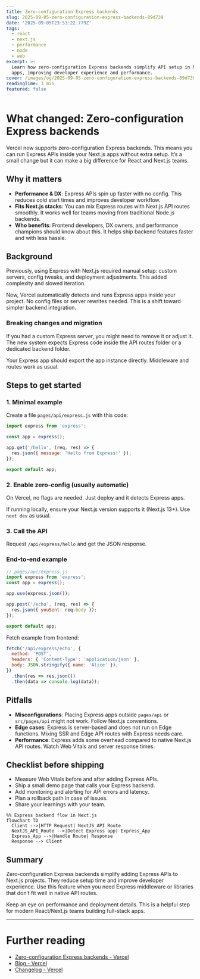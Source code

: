 ```yaml
---
title: Zero-configuration Express backends
slug: 2025-09-05-zero-configuration-express-backends-89d739
date: '2025-09-05T23:53:22.779Z'
tags:
  - react
  - next.js
  - performance
  - node
  - web
excerpt: >-
  Learn how zero-configuration Express backends simplify API setup in Next.js
  apps, improving developer experience and performance.
cover: /images/og/2025-09-05-zero-configuration-express-backends-89d739.png
readingTime: 3 min
featured: false
---
```

# What changed: Zero-configuration Express backends

Vercel now supports zero-configuration Express backends. This means you can run Express APIs inside your Next.js apps without extra setup. It’s a small change but it can make a big difference for React and Next.js teams.

## Why it matters

- **Performance & DX**: Express APIs spin up faster with no config. This reduces cold start times and improves developer workflow.
- **Fits Next.js stacks**: You can mix Express routes with Next.js API routes smoothly. It works well for teams moving from traditional Node.js backends.
- **Who benefits**: Frontend developers, DX owners, and performance champions should know about this. It helps ship backend features faster and with less hassle.

## Background

Previously, using Express with Next.js required manual setup: custom servers, config tweaks, and deployment adjustments. This added complexity and slowed iteration.

Now, Vercel automatically detects and runs Express apps inside your project. No config files or server rewrites needed. This is a shift toward simpler backend integration.

### Breaking changes and migration

If you had a custom Express server, you might need to remove it or adjust it. The new system expects Express code inside the API routes folder or a dedicated backend folder.

Your Express app should export the app instance directly. Middleware and routes work as usual.

## Steps to get started

### 1. Minimal example

Create a file `pages/api/express.js` with this code:

```js
import express from 'express';

const app = express();

app.get('/hello', (req, res) => {
  res.json({ message: 'Hello from Express!' });
});

export default app;
```

### 2. Enable zero-config (usually automatic)

On Vercel, no flags are needed. Just deploy and it detects Express apps.

If running locally, ensure your Next.js version supports it (Next.js 13+). Use `next dev` as usual.

### 3. Call the API

Request `/api/express/hello` and get the JSON response.

### End-to-end example

```js
// pages/api/express.js
import express from 'express';
const app = express();

app.use(express.json());

app.post('/echo', (req, res) => {
  res.json({ youSent: req.body });
});

export default app;
```

Fetch example from frontend:

```js
fetch('/api/express/echo', {
  method: 'POST',
  headers: { 'Content-Type': 'application/json' },
  body: JSON.stringify({ name: 'Alice' }),
})
  .then(res => res.json())
  .then(data => console.log(data));
```

## Pitfalls

- **Misconfigurations**: Placing Express apps outside `pages/api` or `src/pages/api` might not work. Follow Next.js conventions.
- **Edge cases**: Express is server-based and does not run on Edge functions. Mixing SSR and Edge API routes with Express needs care.
- **Performance**: Express adds some overhead compared to native Next.js API routes. Watch Web Vitals and server response times.

## Checklist before shipping

- Measure Web Vitals before and after adding Express APIs.
- Ship a small demo page that calls your Express backend.
- Add monitoring and alerting for API errors and latency.
- Plan a rollback path in case of issues.
- Share your learnings with your team.

```mermaid
%% Express backend flow in Next.js
flowchart TD
  Client -->|HTTP Request| NextJS_API_Route
  NextJS_API_Route -->|Detect Express app| Express_App
  Express_App -->|Handle Route| Response
  Response --> Client
```

## Summary

Zero-configuration Express backends simplify adding Express APIs to Next.js projects. They reduce setup time and improve developer experience. Use this feature when you need Express middleware or libraries that don’t fit well in native API routes.

Keep an eye on performance and deployment details. This is a helpful step for modern React/Next.js teams building full-stack apps.

---

# Further reading

- [Zero-configuration Express backends - Vercel](https://vercel.com/changelog/zero-configuration-express-backends)
- [Blog - Vercel](https://vercel.com/blog)
- [Changelog - Vercel](https://vercel.com/changelog)
